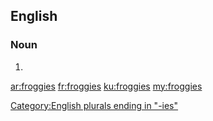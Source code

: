 ==English==

===Noun===
{{head|en|noun plural form}}

# {{plural of|froggy|lang=en}}

[[Category:English plurals ending in "-ies"]]

[[ar:froggies]]
[[fr:froggies]]
[[ku:froggies]]
[[my:froggies]]